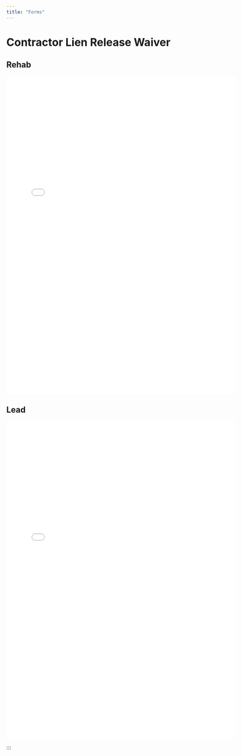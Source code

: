 ```yaml
---
title: "Forms"
---
```


# Contractor Lien Release Waiver

## Rehab

<embed src="../forms/contractor-lien-release-waiver-rehab.pdf" width="600" height="830" 
 type="application/pdf">

## Lead

<embed src="../forms/contractor-lien-release-waiver-lead.pdf" width="600" height="830" 
 type="application/pdf">

:::
 
